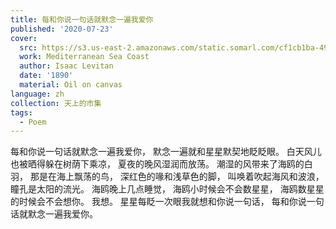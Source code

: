 ---
title: 每和你说一句话就默念一遍我爱你
published: '2020-07-23'
cover:
  src: https://s3.us-east-2.amazonaws.com/static.somarl.com/cf1cb1ba-4996-4ecd-84c8-d7b12497afc0/Isaac%20Levitan-Mediterranean%20Sea%20Coast.jpg
  work: Mediterranean Sea Coast
  author: Isaac Levitan
  date: '1890'
  material: Oil on canvas
language: zh
collection: 天上的市集
tags:
  - Poem
---

<section className="flex-center">
<section>
每和你说一句话就默念一遍我爱你，  
默念一遍就和星星默契地眨眨眼。  
白天风儿也被晒得躲在树荫下乘凉，  
夏夜的晚风湿润而放荡。  
潮湿的风带来了海鸥的白羽，  
那是在海上飘荡的鸟，  
深红色的喙和浅草色的脚，  
叫唤着吹起海风和波浪，  
瞳孔是太阳的流光。  
海鸥晚上几点睡觉，  
海鸥小时候会不会数星星，  
海鸥数星星的时候会不会想你。  
我想。  
星星每眨一次眼我就想和你说一句话，  
每和你说一句话就默念一遍我爱你。

</section>
</section>
